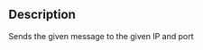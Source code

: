 {{Lua/Function |
  prototype = UDPSocket:Send(string {{arg|IP}}, number {{arg|port}}, string {{arg|message}}) |
}}

==Description==
Sends the given message to the given IP and port